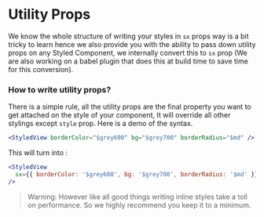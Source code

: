 
<Meta title="api/Utility props" />

# Utility Props

We know the whole structure of writing your styles in `sx` props way is a bit tricky to learn hence we also provide you with the ability to pass down utility props on any Styled Component, we internally convert this to `sx` prop (We are also working on a babel plugin that does this at build time to save time for this conversion).

### How to write utility props?

There is a simple rule, all the utility props are the final property you want to get attached on the style of your component, It will override all other stylings except `style` prop. Here is a demo of the syntax.

```jsx
<StyledView borderColor="$grey600" bg="$grey700" borderRadius="$md" />
```

This will turn into :

```jsx
<StyledView
  sx={{ borderColor: '$grey600', bg: '$grey700', borderRadius: '$md' }}
/>
```

> Warning: However like all good things writing inline styles take a toll on performance. So we highly recommend you keep it to a minimum.
